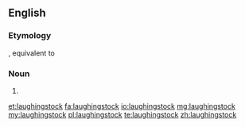 ==English==

===Etymology===
{{compound|laughing|stock}}, equivalent to {{suffix|laugh|ingstock}}

===Noun===
{{en-noun}}

# {{alternative spelling of|laughing stock}}

[[et:laughingstock]]
[[fa:laughingstock]]
[[io:laughingstock]]
[[mg:laughingstock]]
[[my:laughingstock]]
[[pl:laughingstock]]
[[te:laughingstock]]
[[zh:laughingstock]]